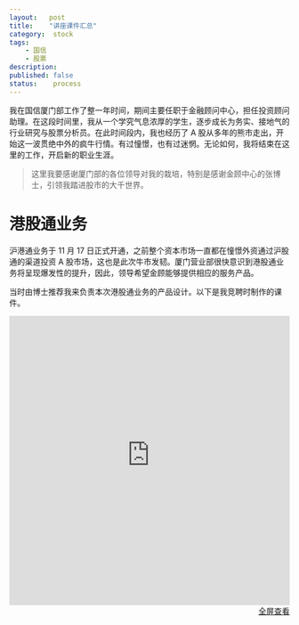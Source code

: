 ```yaml
---
layout:   post
title:    "讲座课件汇总"
category:  stock
tags:     
    - 国信
    - 股票
description: 
published: false
status:    process
---
```


我在国信厦门部工作了整一年时间，期间主要任职于金融顾问中心，担任投资顾问助理。在这段时间里，我从一个学究气息浓厚的学生，逐步成长为务实、接地气的行业研究与股票分析员。在此时间段内，我也经历了 A 股从多年的熊市走出，开始这一波贯绝中外的疯牛行情。有过憧憬，也有过迷惘。无论如何，我将结束在这里的工作，开启新的职业生涯。

> 这里我要感谢厦门部的各位领导对我的栽培，特别是感谢金顾中心的张博士，引领我踏进股市的大千世界。

# 港股通业务

沪港通业务于 11 月 17 日正式开通，之前整个资本市场一直都在憧憬外资通过沪股通的渠道投资 A 股市场，这也是此次牛市发韧。厦门营业部很快意识到港股通业务将呈现爆发性的提升，因此，领导希望金顾能够提供相应的服务产品。

当时由博士推荐我来负责本次港股通业务的产品设计。以下是我竞聘时制作的课件。


<iframe src="http://7xkojm.com1.z0.glb.clouddn.com/papers/方莲-港股通.pdf" 
style="width:100%; height:520px;" frameborder="0">
</iframe>

<p style="margin-top: 0px; text-align:right;">
<a target="_blank" 
href="http://7xkojm.com1.z0.glb.clouddn.com/papers/方莲-港股通.pdf">
  全屏查看
</a>
</p>
